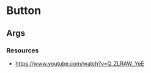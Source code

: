 
<Meta 
	title='Components/Button'
	component={Button}
/>

# Button

## Args
<ArgsTable of={Button} />

### Resources
- https://www.youtube.com/watch?v=Q_ZLRAW_YeE
